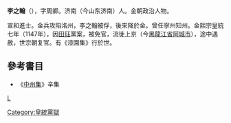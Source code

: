 '''李之翰'''（{{bd|?||?|}}），字周卿。济南（今山东济南）人。金朝政治人物。

宣和進士。金兵攻陷洺州，李之翰被俘，後來降於金。曾任寧州知州。金熙宗皇統七年（1147年），因[[田珏|田珏]]黨案，被免官，流徙上京（今[[黑龍江省|黑龍江省]][[阿城市|阿城市]]），途中遇赦，世宗朝复官。有《漆園集》行於世。

==參考書目==
* 《[[中州集|中州集]]》辛集
[[category:金朝政治人物|L]]
[[Category:皇統黨獄|Category:皇統黨獄]]